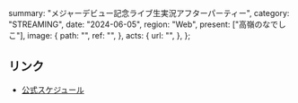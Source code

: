   summary: "メジャーデビュー記念ライブ生実況アフターパーティー",
  category: "STREAMING",
  date: "2024-06-05",
  region: "Web",
  present: ["高嶺のなでしこ"],
  image: {
    path: "",
    ref: "",
  },
  acts: {
    url: "",
  },
};

## リンク

- [公式スケジュール](https://takanenonadeshiko.jp/?p=2148)
